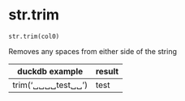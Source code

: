# str.trim { #duckops.str.trim }

`str.trim(col0)`

Removes any spaces from either side of the string

| duckdb example | result |
| -------------- | ------ |
| trim('␣␣␣␣test␣␣') | test |
